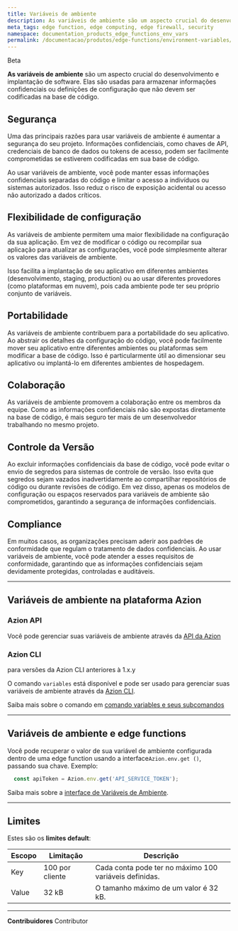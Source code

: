 ```yaml
---
title: Variáveis de ambiente
description: As variáveis de ambiente são um aspecto crucial do desenvolvimento e implantação de software. Elas são usadas para armazenar informações confidenciais ou definições de configuração que não devem ser codificadas na base de código.
meta_tags: edge function, edge computing, edge firewall, security
namespace: documentation_products_edge_functions_env_vars
permalink: /documentacao/produtos/edge-functions/environment-variables/
---
```



<Badge variant="accent">
  Beta
</Badge>

**As variáveis de ambiente** são um aspecto crucial do desenvolvimento e implantação de software. Elas são usadas para armazenar informações confidenciais ou definições de configuração que não devem ser codificadas na base de código.

## Segurança

Uma das principais razões para usar variáveis de ambiente é aumentar a segurança do seu projeto. Informações confidenciais, como chaves de API, credenciais de banco de dados ou tokens de acesso, podem ser facilmente comprometidas se estiverem codificadas em sua base de código.

Ao usar variáveis de ambiente, você pode manter essas informações confidenciais separadas do código e limitar o acesso a indivíduos ou sistemas autorizados. Isso reduz o risco de exposição acidental ou acesso não autorizado a dados críticos.

## Flexibilidade de configuração

As variáveis de ambiente permitem uma maior flexibilidade na configuração da sua aplicação. Em vez de modificar o código ou recompilar sua aplicação para atualizar as configurações, você pode simplesmente alterar os valores das variáveis de ambiente.

Isso facilita a implantação de seu aplicativo em diferentes ambientes (desenvolvimento, staging, production) ou ao usar diferentes provedores (como plataformas em nuvem), pois cada ambiente pode ter seu próprio conjunto de variáveis.

## Portabilidade

As variáveis de ambiente contribuem para a portabilidade do seu aplicativo. Ao abstrair os detalhes da configuração do código, você pode facilmente mover seu aplicativo entre diferentes ambientes ou plataformas sem modificar a base de código. Isso é particularmente útil ao dimensionar seu aplicativo ou implantá-lo em diferentes ambientes de hospedagem.

## Colaboração

As variáveis de ambiente promovem a colaboração entre os membros da equipe. Como as informações confidenciais não são expostas diretamente na base de código, é mais seguro ter mais de um desenvolvedor trabalhando no mesmo projeto.

## Controle da Versão

Ao excluir informações confidenciais da base de código, você pode evitar o envio de segredos para sistemas de controle de versão. Isso evita que segredos sejam vazados inadvertidamente ao compartilhar repositórios de código ou durante revisões de código. Em vez disso, apenas os modelos de configuração ou espaços reservados para variáveis de ambiente são comprometidos, garantindo a segurança de informações confidenciais.

## Compliance

Em muitos casos, as organizações precisam aderir aos padrões de conformidade que regulam o tratamento de dados confidenciais. Ao usar variáveis de ambiente, você pode atender a esses requisitos de conformidade, garantindo que as informações confidenciais sejam devidamente protegidas, controladas e auditáveis.

---

## Variáveis de ambiente na plataforma Azion

### Azion API

Você pode gerenciar suas variáveis de ambiente através da [API da Azion](https://api.azion.com/)

### Azion CLI

<Badge variant="accent">
  para versões da Azion CLI anteriores à 1.x.y
</Badge>

O comando `variables` está disponível e pode ser usado para gerenciar suas variáveis de ambiente através da [Azion CLI](/pt-br/documentacao/produtos/cli/variables/).

Saiba mais sobre o comando em [comando variables e seus subcomandos](/pt-br/documentacao/produtos/cli/variables/)

---

## Variáveis de ambiente e edge functions

Você pode recuperar o valor de sua variável de ambiente configurada dentro de uma edge function usando a interface`Azion.env.get ()`, passando sua chave. Exemplo:

```javascript
  const apiToken = Azion.env.get('API_SERVICE_TOKEN');
```

Saiba mais sobre a [interface de Variáveis de Ambiente](/pt-br/documentacao/produtos/edge-application/edge-functions/runtime/api-reference/metadata/).

---

## Limites

Estes são os **limites default**:

| Escopo | Limitação | Descrição |
| - | - | - |
| Key | 100 por cliente | Cada conta pode ter no máximo 100 variáveis definidas. |
| Value | 32 kB | O tamanho máximo de um valor é 32 kB. |


---


**Contribuidores** <ContributorList>Contributor</ContributorList>
